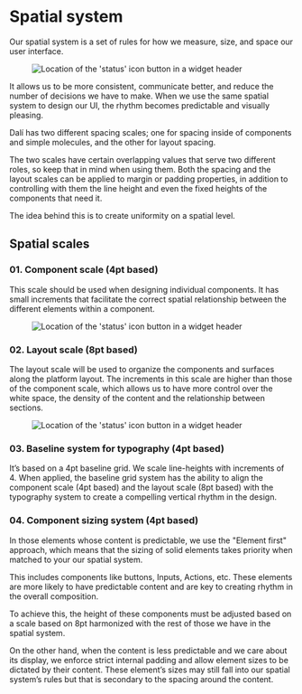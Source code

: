 

<Meta title="Foundations/Spatial system" />

# Spatial system

Our spatial system is a set of rules for how we measure, size, and space our user interface.

<Figure>
  <img
    alt="Location of the 'status' icon button in a widget header"
    src="img/spatial-system.png"
  />
</Figure>

It allows us to be more consistent, communicate better, and reduce the number of decisions we have to make. When we use the same spatial system to design our UI, the rhythm becomes predictable and visually pleasing.

Dalí has two different spacing scales; one for spacing inside of components and simple molecules, and the other for layout spacing.

The two scales have certain overlapping values that serve two different roles, so keep that in mind when using them. Both the spacing and the layout scales can be applied to margin or padding properties, in addition to controlling with them the line height and even the fixed heights of the components that need it.

The idea behind this is to create uniformity on a spatial level.

## Spatial scales

### 01. Component scale (4pt based)

This scale should be used when designing individual components. It has small increments that facilitate the correct spatial relationship between the different elements within a component.

<Figure>
  <img
    alt="Location of the 'status' icon button in a widget header"
    src="img/Spatial-scale1.png"
  />
</Figure>

### 02. Layout scale (8pt based)

The layout scale will be used to organize the components and surfaces along the platform layout. The increments in this scale are higher than those of the component scale, which allows us to have more control over the white space, the density of the content and the relationship between sections.

<Figure>
  <img
    alt="Location of the 'status' icon button in a widget header"
    src="img/Spatial-scale-2.png"
  />
</Figure>

### 03. Baseline system for typography (4pt based)

It’s based on a 4pt baseline grid. We scale line-heights with increments of 4. When applied, the baseline grid system has the ability to align the component scale (4pt based) and the layout scale (8pt based) with the typography system to create a compelling vertical rhythm in the design.

<Figure spaceToTop>
  <Figma
    aspectRatio="16x9"
    url="https://www.figma.com/file/4f9wa0fKYIwMue6yo6nrJL/Genesys-Design-System---Web-Previews?type=design&node-id=12692%3A48089&mode=design&t=ZORpEd5HGFgZymkm-1"
  />
</Figure>

### 04. Component sizing system (4pt based)

In those elements whose content is predictable, we use the "Element first" approach, which means that the sizing of solid elements takes priority when matched to your our spatial system.

This includes components like buttons, Inputs, Actions, etc. These elements are more likely to have predictable content and are key to creating rhythm in the overall composition.

To achieve this, the height of these components must be adjusted based on a scale based on 8pt harmonized with the rest of those we have in the spatial system.

On the other hand, when the content is less predictable and we care about its display, we enforce strict internal padding and allow element sizes to be dictated by their content. These element’s sizes may still fall into our spatial system’s rules but that is secondary to the spacing around the content.

<Figure spaceToTop>
  <Figma
    aspectRatio="16x9"
    url="https://www.figma.com/file/4f9wa0fKYIwMue6yo6nrJL/Genesys-Design-System---Web-Previews?type=design&node-id=12692%3A48234&mode=design&t=ZORpEd5HGFgZymkm-1"
  />
</Figure>
